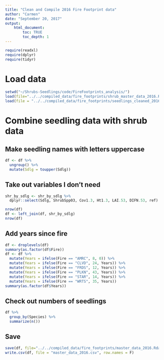 ```yaml
---
title: "Clean and Compile 2016 Fire Footprint data"
author: "Carmen"
date: "September 20, 2017"
output: 
    html_document:
        toc: TRUE
        toc_depth: 1
---
```


```r
require(readxl)
require(dplyr)
require(tidyr)
```

# Load data
```r
setwd("~/Shrubs-Seedlings/code/FireFootprints_analysis/")
load(file="../../compiled_data/fire_footprints/shrub_master_data_2016.Rdata")
load(file = "../../compiled_data/fire_footprints/seedlings_cleaned_2016.Rdata")
```

# Combine seedling data with shrub data 

## Make seedling names with letters uppercase
```r
df <- df %>% 
  ungroup() %>% 
  mutate(Sdlg = toupper(Sdlg))
```

## Take out variables I don't need
```r
shr_by_sdlg <- shr_by_sdlg %>% 
  dplyr::select(Sdlg, ShrubSpp03, Cov1.3, Ht1.3, LAI.53, DIFN.53, ref)
```

```r
nrow(df)
df <- left_join(df, shr_by_sdlg)
nrow(df)
```

## Add years since fire
```r
df <- droplevels(df)
summary(as.factor(df$Fire))
df <- df %>% 
  mutate(Years = ifelse(Fire == "AMRC", 8, 0)) %>% 
  mutate(Years = ifelse(Fire == "CLVD", 24, Years)) %>% 
  mutate(Years = ifelse(Fire == "FRDS", 12, Years)) %>% 
  mutate(Years = ifelse(Fire == "PLKN", 43, Years)) %>% 
  mutate(Years = ifelse(Fire == "STAR", 14, Years)) %>% 
  mutate(Years = ifelse(Fire == "WRTS", 35, Years))
summary(as.factor(df$Years))
```

## Check out numbers of seedlings
```r
df %>% 
  group_by(Species) %>% 
  summarize(n())
```

## Save
```r
save(df, file="../../compiled_data/fire_footprints/master_data_2016.Rdata")
write.csv(df, file = "master_data_2016.csv", row.names = F)
```
